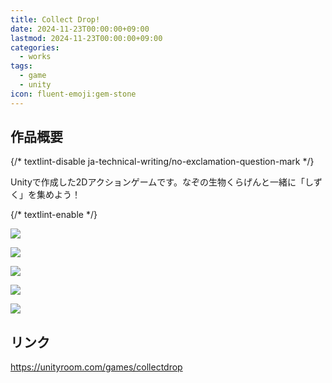 ```yaml
---
title: Collect Drop!
date: 2024-11-23T00:00:00+09:00
lastmod: 2024-11-23T00:00:00+09:00
categories:
  - works
tags:
  - game
  - unity
icon: fluent-emoji:gem-stone
---
```


## 作品概要

{/* textlint-disable ja-technical-writing/no-exclamation-question-mark */}

Unityで作成した2Dアクションゲームです。なぞの生物くらげんと一緒に「しずく」を集めよう！

{/* textlint-enable */}

![](https://github.com/user-attachments/assets/1963af59-b694-473b-8c54-8ce4e03266bc)

![](https://github.com/user-attachments/assets/fe81d07f-1d07-46eb-813b-1054c7e60e8c)

![](https://github.com/user-attachments/assets/9f59634a-111b-4f23-a8e5-769639fdab11)

![](https://github.com/user-attachments/assets/1e955d22-f91b-472b-b43c-7115407bd157)

![](https://github.com/user-attachments/assets/2b95a6f3-4bb5-4f5e-b33e-2082cca96dcc)

## リンク

https://unityroom.com/games/collectdrop
